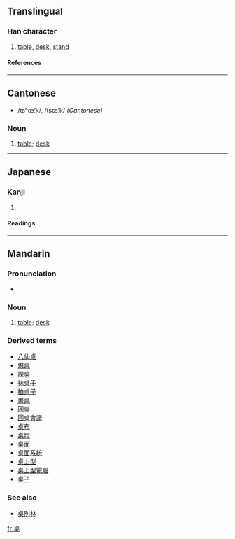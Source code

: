 {{see|棹}}

==Translingual==
===Han character===
{{Han char|rn=75|rad=木|as=06|sn=10|four=2190<sub>4</sub>|canj=卜日木 (YAD)}}
# [[table]], [[desk]], [[stand]]
====References====
{{Han ref|kx=0525.130|dkj=14766|dj=0914.080|hdz=21198.010|uh=684C|ud=26700|bh=AEE0|bd=44768}}

----

==Cantonese==
* /tsʰœ̄ːk/, /tsœ̄ːk/ ''(Cantonese)''

===Noun===
{{infl|yue|noun|traditional and simplified||Jyutping|[[coek3]] or [[zoek3]]}}


# [[table]]; [[desk]]

----

==Japanese==
===Kanji===
{{ja-kanji|grade=|rs=木06}}
# {{defn|Japanese}} 
====Readings====
{{ja-readings|on=[[たく]] (taku)|kun=}}

----

==Mandarin==
===Pronunciation===
*{{IPA[ tʂuɔ˥˥ ]}}

===Noun===
{{cmn-noun|ts|pin=zhuō|pint=zhuo1|rs=木06}}

# [[table]]; [[desk]]

===Derived terms===
* [[八仙桌]]
* [[供桌]]
* [[課桌]]
* [[抹桌子]]
* [[拍桌子]]
* [[書桌]]
* [[圓桌]]
* [[圓桌會議]]
* [[桌布]]
* [[桌燈]]
* [[桌面]]
* [[桌面系統]]
* [[桌上型]]
* [[桌上型電腦]]
* [[桌子]]

=== See also ===
* [[桌別林]]

[[fr:桌]]